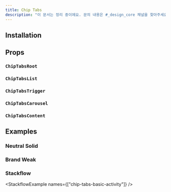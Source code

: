 ```yaml
---
title: Chip Tabs
description: "이 문서는 정리 중이에요. 문의 내용은 #_design_core 채널을 찾아주세요."
---
```


<ComponentExample name="chip-tabs-preview" />

## Installation

<Installation name="chip-tabs" />

## Props

### `ChipTabsRoot`

<ReactTypeTable path="./registry/ui/chip-tabs.tsx" name="ChipTabsRootProps" />

### `ChipTabsList`

<ReactTypeTable path="./registry/ui/chip-tabs.tsx" name="ChipTabsListProps" />

### `ChipTabsTrigger`

<ReactTypeTable path="./registry/ui/chip-tabs.tsx" name="ChipTabsTriggerProps" />

### `ChipTabsCarousel`

<ReactTypeTable path="./registry/ui/chip-tabs.tsx" name="ChipTabsCarouselProps" />

### `ChipTabsContent`

<ReactTypeTable path="./registry/ui/chip-tabs.tsx" name="ChipTabsContentProps" />

## Examples

### Neutral Solid

<ComponentExample name="chip-tabs-variant-neutral-solid" />

### Brand Weak

<ComponentExample name="chip-tabs-variant-brand-solid" />

### Stackflow

<StackflowExample names={["chip-tabs-basic-activity"]} />
